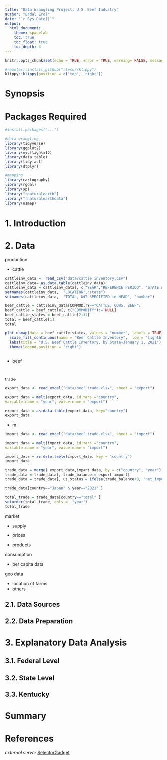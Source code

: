 ```yaml
---
title: "Data Wrangling Project: U.S. Beef Industry"
author: "Erdal Erol"
date: "`r Sys.Date()`"
output: 
  html_document:
    theme: spacelab
    toc: true
    toc_float: true
    toc_depth: 4
---
```


```r
knitr::opts_chunk$set(echo = TRUE, error = TRUE, warning= FALSE, message = FALSE)
```

```r
#remotes::install_github("rlesur/klippy")
klippy::klippy(position = c('top', 'right'))
```

# Synopsis

# Packages Required

```r
#install.packages("...")

#data wrangling
library(tidyverse)
library(ggplot2)
library(nycflights13)
library(data.table)
library(tidyfast)
library(dtplyr)

#mapping
library(cartography) 
library(rgdal)
library(sp)
library("rnaturalearth")
library("rnaturalearthdata")
library(usmap)
```

# 1. Introduction

# 2. Data

production

* cattle
```r
cattleinv_data =  read_csv("data/cattle inventory.csv")
cattleinv_data= as.data.table(cattleinv_data)
cattleinv_data = cattleinv_data[, c("YEAR","REFERENCE PERIOD", "STATE ANSI"):= NULL]
setnames(cattleinv_data,  "LOCATION","state")
setnames(cattleinv_data,  "TOTAL, NOT SPECIFIED in HEAD", "number")

```

```r
beef_cattle = cattleinv_data[COMMODITY=="CATTLE, COWS, BEEF"]
beef_cattle = beef_cattle[, c("COMMODITY"):= NULL]
beef_cattle_states = beef_cattle[2:51]
total = beef_cattle[1]
total
```



```r
plot_usmap(data = beef_cattle_states, values = "number", labels = TRUE,  color = "black")  + 
  scale_fill_continuous(name = "Beef Cattle Inventory",  low = "lightblue", high = "blue", label = scales::comma) + 
  labs(title = "U.S. Beef Cattle Inventory, by State-January 1, 2021") +
  theme(legend.position = "right")

```

```r

```

* beef 
```r


```


```r


```
trade

```r
export_data <- read_excel("data/beef_trade.xlsx", sheet = "export")

export_data = melt(export_data, id.vars ="country",
variable.name = "year", value.name = "export")

export_data = as.data.table(export_data, key="country")
export_data
```
* m
```r
import_data <- read_excel("data/beef_trade.xlsx", sheet = "import")

import_data = melt(import_data, id.vars ="country",
variable.name = "year", value.name = "import")

import_data = as.data.table(import_data, key = "country")
import_data
```

```r
trade_data = merge( export_data,import_data, by = c("country", "year"), all=T)
trade_data = trade_data[, trade_balance:= export-import] 
trade_data = trade_data[, us_status:= ifelse(trade_balance<0, "net_importer", "net_exporter")] 

trade_data[country=="Japan" & year=="2021" ]

total_trade = trade_data[country=="total" ]
setorder(total_trade, cols = -"year") 
total_trade

```


market

* supply


* prices


* products

consumption

* per capita data

geo data

* location of farms
* others


## 2.1. Data Sources
## 2.2. Data Preparation

# 3. Explanatory Data Analysis
## 3.1. Federal Level

## 3.2. State Level

## 3.3. Kentucky


# Summary

# References


 *external server*
<a href="https://selectorgadget.com/" target="_blank">SelectorGadget</a>



